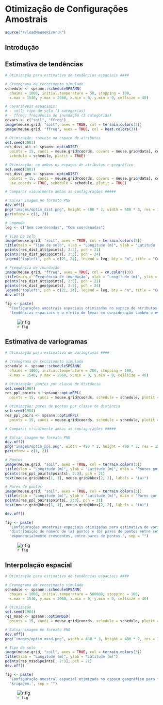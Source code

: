 <!-- # PARTE III -- AMOSTRAGEM ESPACIAL {-} -->

<!-- # Princípios da Amostragem Espacial -->

<!-- # Amostragem Probabilística -->

<!-- # Amostragem Não-Probabilística -->

# Otimização de Configurações Amostrais

```r
source("r/loadMeuseRiver.R")
```

## Introdução

## Estimativa de tendências

```r
# Otimização para estimativa de tendências espaciais ####

# Cronograma de recozimento simulado
schedule <- spsann::scheduleSPSANN(
  chains = 1000, initial.temperature = 50, stopping = 100,
  x.max = 1540, y.max = 2060, x.min = 0, y.min = 0, cellsize = 40)

# Covariáveis espaciais:
# - soil: tipo de solo (3 categorias)
# - ffreq: frequência de inundação (3 categorias)
covars <- c("soil", "ffreq")
image(meuse.grid, "soil", axes = TRUE, col = terrain.colors(3))
image(meuse.grid, "ffreq", axes = TRUE, col = heat.colors(3))

# Otimização: somente no espaço de atributos
set.seed(2001)
res_dist_att <- spsann::optimDIST(
  points = 15, candi = meuse.grid@coords, covars = meuse.grid@data[, covars],
  schedule = schedule, plotit = TRUE)

# Otimização: em ambos os espaços de atributos e geográfico
set.seed(2001)
res_dist_geo <- spsann::optimDIST(
  points = 15, candi = meuse.grid@coords, covars = meuse.grid@data[, covars],
  use.coords = TRUE, schedule = schedule, plotit = TRUE)

# Comparar visualmente ambas as configurações #####

# Salvar imagem no formato PNG
dev.off()
png("images/optim_dist.png", height = 480 * 2, width = 480 * 3, res = 150)
par(mfrow = c(1, 2))

# Legenda
leg <- c("Sem coordenadas", "Com coordenadas")

# Tipo de solo
image(meuse.grid, "soil", axes = TRUE, col = terrain.colors(3))
title(main = "Tipo de solo", xlab = "Longitude (m)", ylab = "Latitude (m)")
points(res_dist_att$points[, 2:3], pch = 21)
points(res_dist_geo$points[, 2:3], pch = 24)
legend("topleft", pch = c(21, 24), legend = leg, bty = "n", title = "Covariáveis")

# Frequência de inundação
image(meuse.grid, "ffreq", axes = TRUE, col = cm.colors(3))
title(main = "Frequência de inundação", xlab = "Longitude (m)", ylab = "Latitude (m)")
points(res_dist_att$points[, 2:3], pch = 21)
points(res_dist_geo$points[, 2:3], pch = 24)
legend("topleft", pch = c(21, 24), legend = leg, bty = "n", title = "Covariáveis")
dev.off()
```

```r
fig <- paste(
  'Configurações amostrais espaciais otimizadas no espaço de atributos (covariáveis) para estimativa de',
  'tendências espaciais e o efeito de levar em consideração também o espaço geográfico.', sep = "")
```

![`r fig`](images/optim_dist.png)

## Estimativa de variogramas

```r
# Otimização para estimativa de variogramas ####

# Cronograma de recozimento simulado
schedule <- spsann::scheduleSPSANN(
  chains = 1000, initial.temperature = 200, stopping = 100,
  x.max = 1540, y.max = 2060, x.min = 0, y.min = 0, cellsize = 40)

# Otimização: pontos por classe de distância
set.seed(1984)
res_ppl_points <- spsann::optimPPL(
  points = 15, candi = meuse.grid@coords, schedule = schedule, plotit = TRUE)

# Otimização: pares de pontos por classe de distãncia
set.seed(1984)
res_ppl_pairs <- spsann::optimPPL(
  points = 15, candi = meuse.grid@coords, schedule = schedule, plotit = TRUE, pairs = TRUE)

# Comparar visualmente ambas as configurações #####

# Salvar imagem no formato PNG
dev.off()
png("images/optim_ppl.png", width = 480 * 3, height = 480 * 2, res = 150)
par(mfrow = c(1, 2))

# Pontos
image(meuse.grid, "soil", axes = TRUE, col = terrain.colors(3))
title(xlab = "Longitude (m)", ylab = "Latitude (m)", main = "Pontos por classe de distância")
points(res_ppl_points$points[, 2:3], pch = 21)
text(meuse.grid@bbox[1, 1], meuse.grid@bbox[2, 2], labels = "(a)")

# Pares de pontos
image(meuse.grid, "soil", axes = TRUE, col = terrain.colors(3))
title(xlab = "Longitude (m)", ylab = "Latitude (m)", main = "Pares por classe de distância")
points(res_ppl_pairs$points[, 2:3], pch = 21)
text(meuse.grid@bbox[1, 1], meuse.grid@bbox[2, 2], labels = "(b)")

dev.off()
```

```r
fig <- paste(
  'Configurações amostrais espaciais otimizadas para estimativa de variogramas usando como critério a ',
  'distribuição do número de (a) pontos e (b) pares de pontos entre sete classes de distãncia, ',
  'exponencialmente crescentes, entre pares de pontos.', sep = "")
```

![`r fig`](images/optim_ppl.png)

## Interpolação espacial

```r
# Otimização para estimativa de tendências espaciais ####

# Cronograma de recozimento simulado
schedule <- spsann::scheduleSPSANN(
  chains = 1000, initial.temperature = 500000, stopping = 100,
  x.max = 1540, y.max = 2060, x.min = 0, y.min = 0, cellsize = 40)

# Otimização
set.seed(1984)
res_mssd <- spsann::optimMSSD(
  points = 15, candi = meuse.grid@coords, schedule = schedule, plotit = TRUE)

# Salvar imagem no formato PNG
dev.off()
png("images/optim_mssd.png", width = 480 * 3, height = 480 * 2, res = 150)

# Tipo de solo
image(meuse.grid, "soil", axes = TRUE, col = terrain.colors(3))
title(xlab = "Longitude (m)", ylab = "Latitude (m)")
points(res_mssd$points[, 2:3], pch = 21)
dev.off()
```

```r
fig <- paste(
  'Configuração amostral espacial otimizada no espaço geográfico para fins de interpolação espacial usando',
  'krigagem.', sep = "")
```

![`r fig`](images/optim_mssd.png)

<!-- # Pseudo-Amostragem -->
